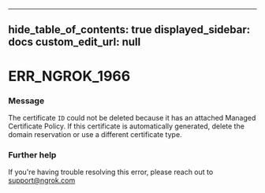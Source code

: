 
---
hide_table_of_contents: true
displayed_sidebar: docs
custom_edit_url: null
---


# ERR_NGROK_1966

### Message
The certificate `ID` could not be deleted because it has an attached Managed Certificate Policy. If this certificate is automatically generated, delete the domain reservation or use a different certificate type.

### Further help
If you're having trouble resolving this error, please reach out to [support@ngrok.com](mailto:support@ngrok.com?subject=Help%20with%20ERR_NGROK_1966)


<ErrorDetails error='err_ngrok_1966' />
